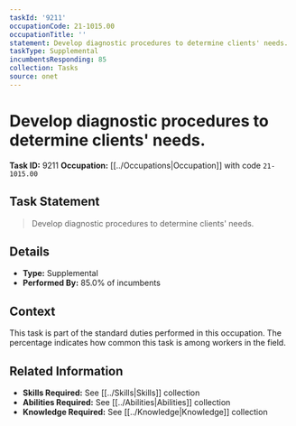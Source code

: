 ```yaml
---
taskId: '9211'
occupationCode: 21-1015.00
occupationTitle: ''
statement: Develop diagnostic procedures to determine clients' needs.
taskType: Supplemental
incumbentsResponding: 85
collection: Tasks
source: onet
---
```

# Develop diagnostic procedures to determine clients' needs.

**Task ID:** 9211
**Occupation:** [[../Occupations|Occupation]] with code `21-1015.00`

## Task Statement

> Develop diagnostic procedures to determine clients' needs.

## Details

- **Type:** Supplemental
- **Performed By:** 85.0% of incumbents

## Context

This task is part of the standard duties performed in this occupation. The percentage indicates how common this task is among workers in the field.

## Related Information

- **Skills Required:** See [[../Skills|Skills]] collection
- **Abilities Required:** See [[../Abilities|Abilities]] collection
- **Knowledge Required:** See [[../Knowledge|Knowledge]] collection
